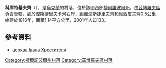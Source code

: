 {{coord|49|40|28|N|25|23|34|E|scale:30000|display=title}}

'''科庫特基夫齊'''（{{lang-uk|Кокутківці}}），是[[烏克蘭|烏克蘭]]的村落，位於該國西部[[捷爾諾波爾州|捷爾諾波爾州]]，由[[茲博羅夫區|茲博羅夫區]]負責管轄，處於[[涅斯捷里夫卡河|涅斯捷里夫卡河]]右岸，距離[[涅斯捷里夫齊_(茲博羅夫區)|涅斯捷里夫齊]]和[[維西皮夫齊|維西皮夫齊]]0.5公里，始建於1816年，面積1.14平方公里，2001年人口133。

==參考資料==
* [http://decerkva.org.ua/ter/kokutkivtsi.html церква Івана Хрестителя]

{{DEFAULTSORT:Кокутківці}}
[[Category:捷爾諾波爾州村落|Category:捷爾諾波爾州村落]]
[[Category:茲博羅夫區村落|Category:茲博羅夫區村落]]


{{Ternopil-geo-stub}}